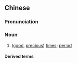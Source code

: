 {{also|年华}}
==Chinese==
{{zh-forms|s=年华}}

===Pronunciation===
{{zh-pron
|m=niánhuá
|c=nin4 waa4
|h=pfs=ngièn-fà
|mn=xm,qz,tw:nî-hôa/xm,qz,zz:liân-hôa
|cat=n
}}

===Noun===
{{zh-noun}}

# ([[good]], [[precious]]) [[time]]s; [[period]]

====Derived terms====
{{zh-der|二八年華|荳蔻年華|豆蔻年華|金色年華|黛綠年華}}